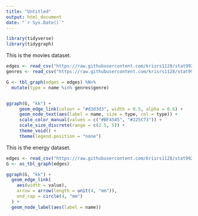 ```yaml
---
title: "Untitled"
output: html_document
date: "`r Sys.Date()`"
---
```


```r
library(tidyverse)
library(tidygraph)
```

This is the movies dataset.

```r
edges <- read_csv("https://raw.githubusercontent.com/krisrs1128/stat992_f23/main/activities/week9/movie_links.csv")
genres <- read_csv("https://raw.githubusercontent.com/krisrs1128/stat992_f23/main/activities/week9/genres.csv")

G <- tbl_graph(edges = edges) %N>%
  mutate(type = name %in% genres$genre)


ggraph(G, "kk") +
     geom_edge_link(colour = "#d3d3d3", width = 0.5, alpha = 0.6) +
     geom_node_text(aes(label = name, size = type, col = type)) +
     scale_color_manual(values = c("#BF4545", "#225C73")) +
     scale_size_discrete(range = c(2.5, 5)) +
     theme_void() +
     theme(legend.position = "none")
```


This is the energy dataset.

```r
edges <- read_csv("https://raw.githubusercontent.com/krisrs1128/stat992_f23/main/activities/week9/energy.csv")
G <- as_tbl_graph(edges)
```


```r
ggraph(G, "kk") +
  geom_edge_link(
    aes(width = value), 
    arrow = arrow(length = unit(4, "mm")), 
    end_cap = circle(4, "mm")
  ) + 
  geom_node_label(aes(label = name))
```
